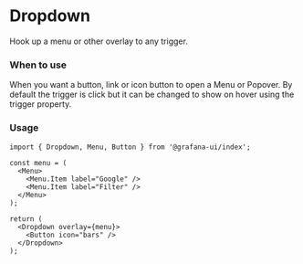 

<Meta title="MDX|Dropdown" component={Dropdown} />

# Dropdown

Hook up a menu or other overlay to any trigger.

### When to use

When you want a button, link or icon button to open a Menu or Popover. By default the trigger is click but it can be changed to show on hover using the
trigger property.

### Usage

```tsx
import { Dropdown, Menu, Button } from '@grafana-ui/index';

const menu = (
  <Menu>
    <Menu.Item label="Google" />
    <Menu.Item label="Filter" />
  </Menu>
);

return (
  <Dropdown overlay={menu}>
    <Button icon="bars" />
  </Dropdown>
);
```

<ArgTypes of={Dropdown} />
